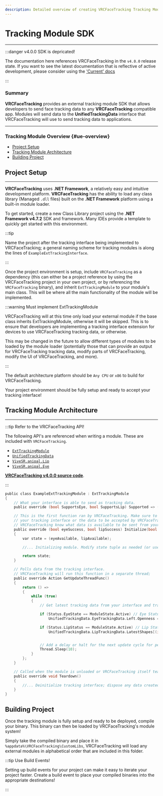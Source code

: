```yaml
---
description: Detailed overview of creating VRCFaceTracking Tracking Modules. 
---
```




# Tracking Module SDK

***

:::danger v4.0.0 SDK is depricated!

The documentation here references VRCFaceTracking in the `v4.0.0` 
release state. If you want to see the latest documentation that 
is reflective of active development, please consider using the 
['Current' docs](docs/vrcft-software/vrcft-sdk/tracking-module.mdx)

:::

### Summary

**VRCFaceTracking** provides an external tracking module 
SDK that allows developers to send face tracking data to 
any **VRCFaceTracking** compatible app. Modules will send 
data to the **UnifiedTrackingData** interface that 
VRCFaceTracking will use to send tracking data to applications.

***

### Tracking Module Overview {#ue-overview}

* [Project Setup](#project-setup)
* [Tracking Module Architecture](#tracking-module-architecture)
* [Building Project](#building-project)

## Project Setup

***

**VRCFaceTracking** uses **.NET Framework**, a relatively 
easy and intuitive development platform. **VRCFaceTracking** has 
the ability to load any class library (Managed `.dll` files) built 
on the **.NET Framework** platform using a built-in module loader.

To get started, create a new Class Library project using the 
**.NET Framework v4.7.2** SDK and framework. Many IDEs provide a template to 
quickly get started with this environment.

:::tip

Name the project after the tracking interface being implemented to 
VRCFaceTracking; a general naming scheme for tracking modules is along 
the lines of `ExampleExtTrackingInterface`.

:::

Once the project environment is setup, include `VRCFaceTracking` 
as a dependency (this can either be a project reference by using the 
VRCFaceTracking project in your own project, or by referencing the 
`VRCFaceTracking` binary), and inherit `ExtTrackingModule` to your 
module's main class. This will be where all the main functionality 
of the module will be implemented.

:::warning Must implement ExtTrackingModule

VRCFaceTracking will at this time only load your external module 
if the base class inherits ExtTrackingModule, otherwise it will be
skipped. This is to ensure that developers are implementing a 
tracking interface extension for devices to use VRCFaceTracking tracking 
data, or otherwise.

This may be changed in the future to allow different types of modules 
to be loaded by the module loader (potentially those that can provide 
an output for VRCFaceTracking tracking data, modify parts of VRCFaceTracking, 
modify the UI of VRCFaceTracking, and more).

:::

The default architecture platform should be `Any CPU` or `x86` to build 
for VRCFaceTracking.

Your project environment should be fully setup and ready to accept your 
tracking interface!

## Tracking Module Architecture

***

:::tip Refer to the VRCFaceTracking API!

The following API's are referenced when 
writing a module. These are included with `VRCFaceTracking`. 

* [`ExtTrackingModule`](https://github.com/benaclejames/VRCFaceTracking/blob/v4.0.0/VRCFaceTracking/SDK/ExtTrackingModule.cs)
* [`UnifiedTrackingData`](https://github.com/benaclejames/VRCFaceTracking/blob/v4.0.0/VRCFaceTracking/UnifiedTrackingData.cs)
* [`ViveSR.anipal.Lip`](https://github.com/benaclejames/VRCFaceTracking/blob/v4.0.0/VRCFaceTracking/TrackingLibs/SRanipal/Lip/SRanipal_LipData_v2.cs#L11)
* [`ViveSR.anipal.Eye`](https://github.com/benaclejames/VRCFaceTracking/blob/v4.0.0/VRCFaceTracking/TrackingLibs/SRanipal/Lip/SRanipal_EyeData_v2.cs)

[**VRCFaceTracking v4.0.0 source code**](https://github.com/benaclejames/VRCFaceTracking/tree/v4.0.0).

:::

```c title="ExampleExtTrackingInterface.cs"
public class ExampleExtTrackingModule : ExtTrackingModule
{
    // What your interface is able to send as tracking data.
    public override (bool SupportsEye, bool SupportsLip) Supported => (true, true);

    // This is the first function ran by VRCFaceTracking. Make sure to completely initialize 
    // your tracking interface or the data to be accepted by VRCFaceTracking here. This will let 
    // VRCFaceTracking know what data is available to be sent from your tracking interface at initialization.
    public override (bool eyeSuccess, bool lipSuccess) Initialize(bool eyeAvailable, bool lipAvailable)
    {
        var state = (eyeAvailable, lipAvailable);

        //... Initializing module. Modify state tuple as needed (or use bool contexts to determine what should be initialized).

        return state;
    }

    // Polls data from the tracking interface.
    // VRCFaceTracking will run this function in a separate thread;
    public override Action GetUpdateThreadFunc()
    {
        return () =>
        {
            while (true)
            {
                // Get latest tracking data from your interface and transform to VRCFaceTracking data.

                if (Status.EyeState == ModuleState.Active) // Eye Status validation
                    UnifiedTrackingData.EyeTrackingData.Left.Openness = ExampleTracker.LeftEye.Openness;

                if (Status.LipStatus == ModuleState.Active) // Lip Status validation
                    UnifiedTrackingData.LipTrackingData.LatestShapes[(int)LipShape_v2.JawOpen] = ExampleTracker.Mouth.JawOpen;


                // Add a delay or halt for the next update cycle for performance. eg: 
                Thread.Sleep(10);
            }
        };
    }

    // Called when the module is unloaded or VRCFaceTracking itself tears down.
    public override void Teardown()
    {
        //... Deinitialize tracking interface; dispose any data created with the module.
    }
}
```

## Building Project

Once the tracking module is fully setup and ready to be deployed, compile your binary. 
This binary can then be loaded by VRCFaceTracking's module system!

Simply take the compiled binary and place it in `%appdata%\VRCFaceTracking\CustomLibs`, 
VRCFaceTracking will load any external modules in alphabetical order that are included in 
this folder.

:::tip Use Build Events!

Setting up build events for your project can make it easy to 
iterate your project faster. Create a build event to place your 
compiled binaries into the appropriate destinations!

:::